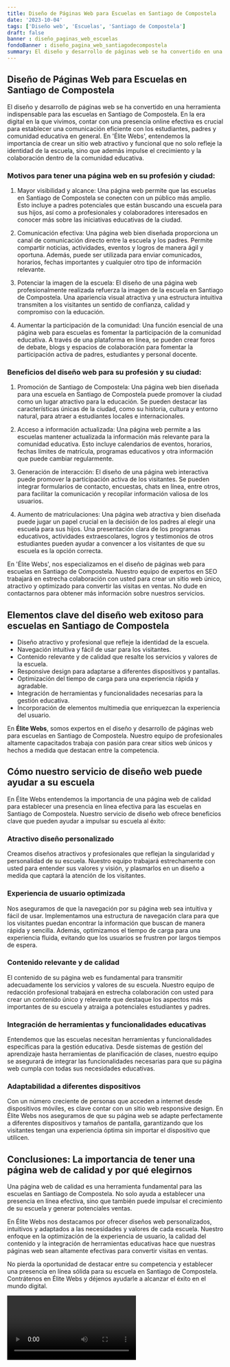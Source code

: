 ```yaml
---
title: Diseño de Páginas Web para Escuelas en Santiago de Compostela
date: '2023-10-04'
tags: ['Diseño web', 'Escuelas', 'Santiago de Compostela']
draft: false
banner : diseño_paginas_web_escuelas
fondoBanner : diseño_pagina_web_santiagodecompostela
summary: El diseño y desarrollo de páginas web se ha convertido en una herramienta indispensable para las escuelas en Santiago de Compostela. En la era digital en la que vivimos, contar con una presencia online efectiva es crucial para establecer una comunicación eficiente con los estudiantes, padres y comunidad educativa en general. En 'Élite Webs', entendemos la importancia de crear un sitio web atractivo y funcional que no solo refleje la identidad de la escuela, sino que además impulse el crecimiento y la colaboración dentro de la comunidad educativa.
---
```


## Diseño de Páginas Web para Escuelas en Santiago de Compostela

El diseño y desarrollo de páginas web se ha convertido en una herramienta indispensable para las escuelas en Santiago de Compostela. En la era digital en la que vivimos, contar con una presencia online efectiva es crucial para establecer una comunicación eficiente con los estudiantes, padres y comunidad educativa en general. En 'Élite Webs', entendemos la importancia de crear un sitio web atractivo y funcional que no solo refleje la identidad de la escuela, sino que además impulse el crecimiento y la colaboración dentro de la comunidad educativa.

### Motivos para tener una página web en su profesión y ciudad:

1. Mayor visibilidad y alcance: Una página web permite que las escuelas en Santiago de Compostela se conecten con un público más amplio. Esto incluye a padres potenciales que están buscando una escuela para sus hijos, así como a profesionales y colaboradores interesados en conocer más sobre las iniciativas educativas de la ciudad.

2. Comunicación efectiva: Una página web bien diseñada proporciona un canal de comunicación directo entre la escuela y los padres. Permite compartir noticias, actividades, eventos y logros de manera ágil y oportuna. Además, puede ser utilizada para enviar comunicados, horarios, fechas importantes y cualquier otro tipo de información relevante.

3. Potenciar la imagen de la escuela: El diseño de una página web profesionalmente realizada refuerza la imagen de la escuela en Santiago de Compostela. Una apariencia visual atractiva y una estructura intuitiva transmiten a los visitantes un sentido de confianza, calidad y compromiso con la educación.

4. Aumentar la participación de la comunidad: Una función esencial de una página web para escuelas es fomentar la participación de la comunidad educativa. A través de una plataforma en línea, se pueden crear foros de debate, blogs y espacios de colaboración para fomentar la participación activa de padres, estudiantes y personal docente.

### Beneficios del diseño web para su profesión y su ciudad:

1. Promoción de Santiago de Compostela: Una página web bien diseñada para una escuela en Santiago de Compostela puede promover la ciudad como un lugar atractivo para la educación. Se pueden destacar las características únicas de la ciudad, como su historia, cultura y entorno natural, para atraer a estudiantes locales e internacionales.

2. Acceso a información actualizada: Una página web permite a las escuelas mantener actualizada la información más relevante para la comunidad educativa. Esto incluye calendarios de eventos, horarios, fechas límites de matrícula, programas educativos y otra información que puede cambiar regularmente.

3. Generación de interacción: El diseño de una página web interactiva puede promover la participación activa de los visitantes. Se pueden integrar formularios de contacto, encuestas, chats en línea, entre otros, para facilitar la comunicación y recopilar información valiosa de los usuarios.

4. Aumento de matriculaciones: Una página web atractiva y bien diseñada puede jugar un papel crucial en la decisión de los padres al elegir una escuela para sus hijos. Una presentación clara de los programas educativos, actividades extraescolares, logros y testimonios de otros estudiantes pueden ayudar a convencer a los visitantes de que su escuela es la opción correcta.

En 'Élite Webs', nos especializamos en el diseño de páginas web para escuelas en Santiago de Compostela. Nuestro equipo de expertos en SEO trabajará en estrecha colaboración con usted para crear un sitio web único, atractivo y optimizado para convertir las visitas en ventas. No dude en contactarnos para obtener más información sobre nuestros servicios.

<GifSeo />

<Cta />

## Elementos clave del diseño web exitoso para escuelas en Santiago de Compostela

- Diseño atractivo y profesional que refleje la identidad de la escuela.
- Navegación intuitiva y fácil de usar para los visitantes.
- Contenido relevante y de calidad que resalte los servicios y valores de la escuela.
- Responsive design para adaptarse a diferentes dispositivos y pantallas.
- Optimización del tiempo de carga para una experiencia rápida y agradable.
- Integración de herramientas y funcionalidades necesarias para la gestión educativa.
- Incorporación de elementos multimedia que enriquezcan la experiencia del usuario.

En **Élite Webs**, somos expertos en el diseño y desarrollo de páginas web para escuelas en Santiago de Compostela. Nuestro equipo de profesionales altamente capacitados trabaja con pasión para crear sitios web únicos y hechos a medida que destacan entre la competencia.

## Cómo nuestro servicio de diseño web puede ayudar a su escuela

En Élite Webs entendemos la importancia de una página web de calidad para establecer una presencia en línea efectiva para las escuelas en Santiago de Compostela. Nuestro servicio de diseño web ofrece beneficios clave que pueden ayudar a impulsar su escuela al éxito:

### Atractivo diseño personalizado
Creamos diseños atractivos y profesionales que reflejan la singularidad y personalidad de su escuela. Nuestro equipo trabajará estrechamente con usted para entender sus valores y visión, y plasmarlos en un diseño a medida que captará la atención de los visitantes.

### Experiencia de usuario optimizada
Nos aseguramos de que la navegación por su página web sea intuitiva y fácil de usar. Implementamos una estructura de navegación clara para que los visitantes puedan encontrar la información que buscan de manera rápida y sencilla. Además, optimizamos el tiempo de carga para una experiencia fluida, evitando que los usuarios se frustren por largos tiempos de espera.

### Contenido relevante y de calidad
El contenido de su página web es fundamental para transmitir adecuadamente los servicios y valores de su escuela. Nuestro equipo de redacción profesional trabajará en estrecha colaboración con usted para crear un contenido único y relevante que destaque los aspectos más importantes de su escuela y atraiga a potenciales estudiantes y padres.

### Integración de herramientas y funcionalidades educativas
Entendemos que las escuelas necesitan herramientas y funcionalidades específicas para la gestión educativa. Desde sistemas de gestión del aprendizaje hasta herramientas de planificación de clases, nuestro equipo se asegurará de integrar las funcionalidades necesarias para que su página web cumpla con todas sus necesidades educativas.

### Adaptabilidad a diferentes dispositivos
Con un número creciente de personas que acceden a internet desde dispositivos móviles, es clave contar con un sitio web responsive design. En Élite Webs nos aseguramos de que su página web se adapte perfectamente a diferentes dispositivos y tamaños de pantalla, garantizando que los visitantes tengan una experiencia óptima sin importar el dispositivo que utilicen.

## Conclusiones: La importancia de tener una página web de calidad y por qué elegirnos

Una página web de calidad es una herramienta fundamental para las escuelas en Santiago de Compostela. No solo ayuda a establecer una presencia en línea efectiva, sino que también puede impulsar el crecimiento de su escuela y generar potenciales ventas.

En Élite Webs nos destacamos por ofrecer diseños web personalizados, intuitivos y adaptados a las necesidades y valores de cada escuela. Nuestro enfoque en la optimización de la experiencia de usuario, la calidad del contenido y la integración de herramientas educativas hace que nuestras páginas web sean altamente efectivas para convertir visitas en ventas.

No pierda la oportunidad de destacar entre su competencia y establecer una presencia en línea sólida para su escuela en Santiago de Compostela. Contrátenos en Élite Webs y déjenos ayudarle a alcanzar el éxito en el mundo digital.

<Video />

<CtaBot job='Escuelas' city='Santiago de Compostela'/>

<Gmaps query='Santiago de Compostela+españa+maps' />